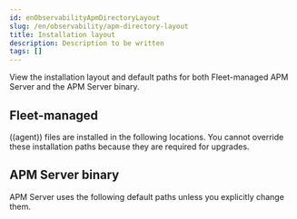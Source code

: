 ```yaml
---
id: enObservabilityApmDirectoryLayout
slug: /en/observability/apm-directory-layout
title: Installation layout
description: Description to be written
tags: []
---
```



<div id="apm-directory-layout"></div>

View the installation layout and default paths for both Fleet-managed APM Server and the APM Server binary.

<div id="fleet-managed"></div>

## Fleet-managed

((agent)) files are installed in the following locations. You cannot override
these installation paths because they are required for upgrades.

<InstallLayoutWidget />

<div id="apm_server_binary"></div>

## APM Server binary

APM Server uses the following default paths unless you explicitly change them.

<DirectoryLayoutWidget />
